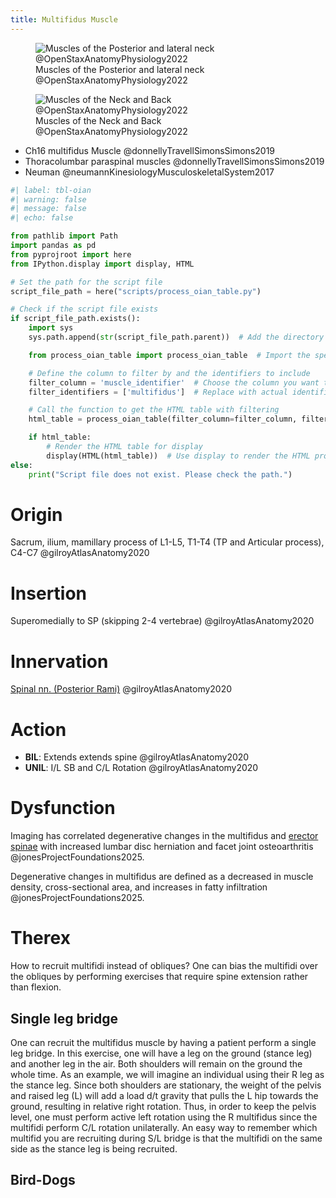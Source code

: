 ```yaml
---
title: Multifidus Muscle
---
```



![Muscles of the Posterior and lateral neck @OpenStaxAnatomyPhysiology2022](/The Archive/Images/OpenStax Anatomy and Physiology 2e/fig11.14 Posterior and Lateral Views of the Neck.jpeg){#fig-openstax-fig11.14}

![Muscles of the Neck and Back @OpenStaxAnatomyPhysiology2022](/The Archive/Images/OpenStax Anatomy and Physiology 2e/fig11.15 Muscles of the Neck and Back.jpeg){#fig-openstax-fig11.15}


::: {.callout title="Reading list"}

- Ch16 multifidus Muscle @donnellyTravellSimonsSimons2019
- Thoracolumbar paraspinal muscles @donnellyTravellSimonsSimons2019
- Neuman @neumannKinesiologyMusculoskeletalSystem2017

:::

```python
#| label: tbl-oian
#| warning: false
#| message: false
#| echo: false

from pathlib import Path
import pandas as pd
from pyprojroot import here
from IPython.display import display, HTML

# Set the path for the script file
script_file_path = here("scripts/process_oian_table.py")

# Check if the script file exists
if script_file_path.exists():
    import sys
    sys.path.append(str(script_file_path.parent))  # Add the directory of the script to the system path

    from process_oian_table import process_oian_table  # Import the specific function

    # Define the column to filter by and the identifiers to include
    filter_column = 'muscle_identifier'  # Choose the column you want to filter by
    filter_identifiers = ['multifidus']  # Replace with actual identifiers you want to include

    # Call the function to get the HTML table with filtering
    html_table = process_oian_table(filter_column=filter_column, filter_identifiers=filter_identifiers)

    if html_table:
        # Render the HTML table for display
        display(HTML(html_table))  # Use display to render the HTML properly
else:
    print("Script file does not exist. Please check the path.")

```


# Origin {#origin}
Sacrum, ilium, mamillary process of L1-L5, T1-T4 (TP and Articular process), C4-C7 @gilroyAtlasAnatomy2020

# Insertion {#insertion} 
Superomedially to SP (skipping 2-4 vertebrae) @gilroyAtlasAnatomy2020

# Innervation {#innervation}
[Spinal nn. (Posterior Rami)]({{< var ref-spinal-nerves.path >}}) @gilroyAtlasAnatomy2020

# Action {#action}

- **BIL**: Extends extends spine @gilroyAtlasAnatomy2020
- **UNIL**: I/L SB and C/L Rotation @gilroyAtlasAnatomy2020


# Dysfunction

Imaging has correlated degenerative changes in the multifidus and [erector spinae]({{< var ref-erector-spinae.path >}}) with increased lumbar disc herniation and facet joint osteoarthritis @jonesProjectFoundations2025.

::: {.callout-note}
Degenerative changes in multifidus are defined as a decreased in muscle density, cross-sectional area, and increases in fatty infiltration @jonesProjectFoundations2025.
:::

# Therex
How to recruit multifidi instead of obliques?
One can bias the multifidi over the obliques by performing exercises that require spine extension rather than flexion.

## Single leg bridge
One can recruit the multifidus muscle by having a patient perform a single leg bridge. In this exercise, one will have a leg on the ground (stance leg) and another leg in the air. Both shoulders will remain on the ground the whole time. As an example, we will imagine an individual using their R leg as the stance leg. Since both shoulders are stationary, the weight of the pelvis and raised leg (L) will add a load d/t gravity that pulls the L hip towards the ground, resulting in relative right rotation. Thus, in order to keep the pelvis level, one must perform active left rotation using the R multifidus since the multifidi perform C/L rotation unilaterally. An easy way to remember which multifid you are recruiting during S/L bridge is that the multifidi on the same side as the stance leg is being recruited.


## Bird-Dogs